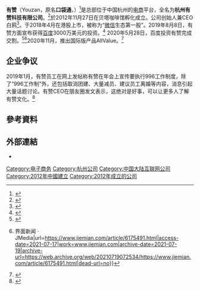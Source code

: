 {{COI}}

'''有赞'''（Youzan，原名'''口袋通'''，{{hkex|8083}}）<ref>{{cite news |author1=环球网 |title=有赞获10亿港元融资：腾讯领投 主攻线下门店业务 |url=https://tech.huanqiu.com/article/9CaKrnKjv5s?w=280 |accessdate=2020-07-31 |archive-date=2020-10-31 |archive-url=https://web.archive.org/web/20201031025127/https://tech.huanqiu.com/article/9CaKrnKjv5s?w=280 |dead-url=no }}</ref>是总部位于中国杭州的[[电商|电商]]平台，全名为'''杭州有赞科技有限公司'''。<ref>{{cite news |author1=浙江日报 |title=同心战“疫”促复产 电商奋力创新路 |url=http://zjrb.zjol.com.cn/html/2020-03/13/content_3313679.htm?div=-1 |accessdate=2020-07-31 |archive-date=2020-10-31 |archive-url=https://web.archive.org/web/20201031025119/http://zjrb.zjol.com.cn/html/2020-03/13/content_3313679.htm?div=-1 |dead-url=no }}</ref>於2012年11月27日在贝塔咖啡馆孵化成立。公司创始人兼CEO白鸦<ref>{{cite news |author1=中国网科学 |title=【人物专访】有赞白鸦：不折腾一把老子不服 |url=http://science.china.com.cn/2017-05/08/content_9471178.htm |accessdate=2020-07-31 |archive-date=2020-10-31 |archive-url=https://web.archive.org/web/20201031025119/http://science.china.com.cn/2017-05/08/content_9471178.htm |dead-url=no }}</ref>。于2018年4月在港股上市，被称为“[[微信|微信]]生态第一股”{{CN||time=2022-06-09}}。2019年8月8日，有赞方面宣布获得[[百度|百度]]3000万美元的投资。<ref>{{cite news |author1=北京商报网 |title=有赞“抱紧”BAT |url=http://www.bbtnews.com.cn/2019/0808/315113.shtml |accessdate=2020-07-31 |archive-date=2020-10-31 |archive-url=https://web.archive.org/web/20201031025121/https://www.bbtnews.com.cn/2019/0808/315113.shtml |dead-url=no }}</ref>
2020年5月28日，百度投资有赞完成交割。<ref>{{cite news |author1=新浪网 |title=百度投资有赞完成交割 加码直播带货 |url=https://tech.sina.com.cn/i/2020-05-28/doc-iirczymk4033049.shtml |accessdate=2020-07-31 |archive-date=2020-06-14 |archive-url=https://web.archive.org/web/20200614061522/https://tech.sina.com.cn/i/2020-05-28/doc-iirczymk4033049.shtml |dead-url=no }}</ref><ref>{{Cite web|title=深入新零售，“有赞们”动了谁的奶酪？{{!}}界面新闻 · JMedia|url=https://www.jiemian.com/article/6175491.html|access-date=2021-07-17|work=www.jiemian.com|archive-date=2021-07-19|archive-url=https://web.archive.org/web/20210719072534/https://www.jiemian.com/article/6175491.html|dead-url=no}}</ref>2020年11月，推出国际版产品AllValue。<ref name=":0">{{Cite web|title=有赞出海再造“Shopify” 搭建多语言多币种独立商城-零售-亿邦动力网|url=https://www.ebrun.com/20201127/412306.shtml|access-date=2021-11-22|work=www.ebrun.com|archive-url=https://web.archive.org/web/20211122074242/https://www.ebrun.com/20201127/412306.shtml|archive-date=2021-11-22|dead-url=no}}</ref>

== 企业争议 ==
2019年1月，有赞员工在网上发帖称有赞在年会上宣传要执行996工作制度，除了“996工作制”外，还包括取消团建、大量减员、建议员工离婚等内容，消息引起大量话题讨论。有赞CEO在朋友圈发文表示，这绝对是好事，可以让更多人了解有赞文化。<ref>{{cite news |title=有赞CEO回应“996工作制”员工吐槽：“这次绝对是好事” |url=https://36kr.com/newsflashes/3279332278273 |accessdate=2019-01-28 |archive-date=2021-08-23 |archive-url=https://web.archive.org/web/20210823051556/https://36kr.com/newsflashes/3279332278273 |dead-url=no }}</ref>

== 參考資料 ==
{{Reflist|2}}

== 外部連結 ==
*{{official|https://www.youzan.com/}}
{{中国购物网站}}

[[Category:电子商务|Category:电子商务]]
[[Category:杭州公司|Category:杭州公司]]
[[Category:中国大陆互联网公司|Category:中国大陆互联网公司]]
[[Category:2012年中國建立|Category:2012年中國建立]]
[[Category:2012年成立的公司|Category:2012年成立的公司]]